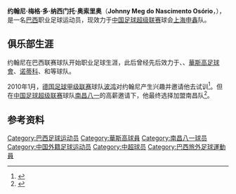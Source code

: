 {{Football player infobox 
| playername = 约翰尼<br>Johnny
| image = 
| fullname = Johnny Meg do Nascimento Osório
| height = {{height|m=1.85}}
| dateofbirth = {{Birth date and age|1985|8|6}} 
| cityofbirth = [[拉夫拉斯|拉夫拉斯]] 
| countryofbirth = {{BRA}} 
| currentclub  = [[上海申鑫|上海申鑫]] 
| clubnumber = 26
| position = [[中场|防守型中场]]
| youthyears = 2000-2001
| youthclubs = [[伊圖諾足球會|伊圖諾足球會]]
| years = 2002-2006<br/>2006-2007<br/>2007-2008<br/>2008<br/>2008<br/>2008<br/>2009<br/>2009<br/>2010-
| clubs = [[伊圖諾足球會|伊图亚诺]]<br/>[[图皮足球俱乐部|图皮]]<br/>[[保利斯達足球會|保利斯塔]] <br/> →[[圣若昂|圣若昂]] <br/> →[[華斯高足球會|瓦斯科达伽马]] <br/> →[[紐迪高體育會|诺蒂科]] <br/>{{tsl|en|Sport Club Corinthians Alagoano|阿拉戈斯}} <br/> →[[紐迪高體育會|诺蒂科]] <br/>[[上海申鑫|上海申鑫]] 
| caps(goals) = <br/><br/><br/><br/>{{0}}5 (0)<br/><br/><br/>19 (1)<br/>116 (7)
| nationalyears = 
| nationalteam = 
| nationalcaps(goals) = 
| pcupdate = 2014年11月3日
| ntupdate = 
}}
'''约翰尼·梅格·多·纳西门托·奥索里奥'''（'''Johnny Meg do Nascimento Osório'''，{{bd|1985年|8月6日|||J}}），是一名[[巴西|巴西]]职业足球运动员，现效力于[[中国足球超级联赛|中国足球超级联赛]]球会[[上海申鑫|上海申鑫]]队。

== 俱乐部生涯 ==
约翰尼在巴西联赛球队{{le|伊图亚诺|Ituano Futebol Clube}}开始职业足球生涯，此后曾经先后效力于{{le|图皮|Tupi Football Club}}、{{le|保利斯塔|Paulista Futebol Clube}}、[[華斯高足球會|華斯高足球會]]、[[诺蒂科|诺蒂科]]、{{le|阿拉戈斯|Sport Club Corinthians Alagoano}}和{{le|圣若昂|União São João Esporte Clube}}等球队。

2010年1月，[[德国足球甲级联赛|德国足球甲级联赛]]球队[[波鸿足球俱乐部|波鸿]]对约翰尼产生兴趣并邀请他去试训<ref>{{cite web |url=http://www.kicker.de/news/fussball/bundesliga/startseite/519840/artikel_Johnny-kommt-nicht-zum-VfL.html |title=Johnny kommt nicht zum VfL |date=2001-01-19 |language=de |publisher=[[Kicker_(sports_magazine)|Kicker]] |accessdate=2010-01-21 |archive-date=2016-04-02 |archive-url=https://web.archive.org/web/20160402060545/http://www.kicker.de/news/fussball/bundesliga/startseite/519840/artikel_johnny-kommt-nicht-zum-vfl.html |dead-url=no }}</ref>。但在[[中国足球超级联赛|中国足球超级联赛]]球队[[南昌八一|南昌八一]]的高薪邀请下，他最终选择加盟南昌队<ref>{{Cite web |url=http://sports.sina.com.cn/j/2010-01-31/23344819598.shtml |title=巴甲联赛主力拒德甲邀约 铁心出国踢球瞄准中超新军 |access-date=2010-02-01 |archive-date=2018-05-26 |archive-url=https://web.archive.org/web/20180526112841/http://sports.sina.com.cn/j/2010-01-31/23344819598.shtml |dead-url=no }}</ref>。

== 参考资料 ==
{{reflist}}

{{2010年中超分类名单南昌}}
{{2011年中超分类名单南昌}}
{{2012年中超分类名单南昌}}
{{2013年中超分类名单上海申鑫}}
{{2014年中超分类名单上海申鑫}}
{{2015年中超分类名单上海申鑫}}
{{2016年中甲分类名单中能}}
{{2017年中甲分类名单云南}}
{{2018年中甲分类名单上海申鑫}}

{{DEFAULTSORT:Johnny}}
[[Category:巴西足球运动员|Category:巴西足球运动员]]
[[Category:華斯高球員|Category:華斯高球員]]
[[Category:南昌八一球员|Category:南昌八一球员]]
[[Category:中国外籍足球运动员|Category:中国外籍足球运动员]]
[[Category:中超球员|Category:中超球员]]
[[Category:巴西旅外足球運動員|Category:巴西旅外足球運動員]]